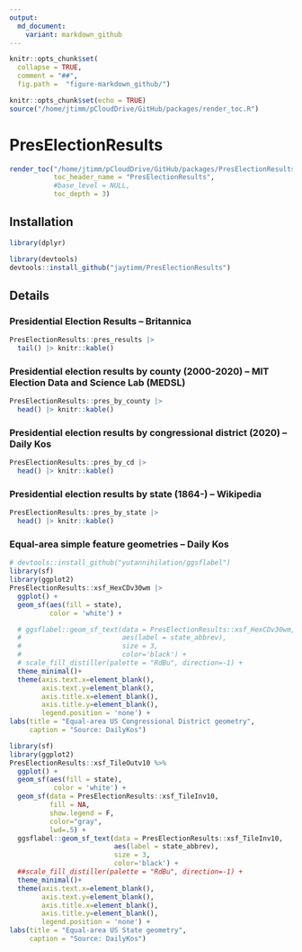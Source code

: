 ```yaml
---
output:
  md_document:
    variant: markdown_github
---
```



```r
knitr::opts_chunk$set(
  collapse = TRUE,
  comment = "##",
  fig.path =  "figure-markdown_github/")
```


```r
knitr::opts_chunk$set(echo = TRUE)
source("/home/jtimm/pCloudDrive/GitHub/packages/render_toc.R")
```


# PresElectionResults


```r
render_toc("/home/jtimm/pCloudDrive/GitHub/packages/PresElectionResults/README.Rmd",
           toc_header_name = "PresElectionResults",
           #base_level = NULL,
           toc_depth = 3)
```


## Installation

```r
library(dplyr)
```


```r
library(devtools)
devtools::install_github("jaytimm/PresElectionResults")
```


## Details 

### Presidential Election Results -- Britannica

```r
PresElectionResults::pres_results |>
  tail() |> knitr::kable()
```


### Presidential election results by county (2000-2020) -- MIT Election Data and Science Lab (MEDSL)

```r
PresElectionResults::pres_by_county |>
  head() |> knitr::kable()
```


### Presidential election results by congressional district (2020) -- Daily Kos

```r
PresElectionResults::pres_by_cd |>
  head() |> knitr::kable()
```


### Presidential election results by state (1864-) -- Wikipedia

```r
PresElectionResults::pres_by_state |>
  head() |> knitr::kable()
```



### Equal-area simple feature geometries -- Daily Kos

```r
# devtools::install_github("yutannihilation/ggsflabel")
library(sf)
library(ggplot2)
PresElectionResults::xsf_HexCDv30wm |> 
  ggplot() + 
  geom_sf(aes(fill = state),
          color = 'white') +

  # ggsflabel::geom_sf_text(data = PresElectionResults::xsf_HexCDv30wm,
  #                         aes(label = state_abbrev),
  #                         size = 3,
  #                         color='black') +
  # scale_fill_distiller(palette = "RdBu", direction=-1) +
  theme_minimal()+
  theme(axis.text.x=element_blank(),
        axis.text.y=element_blank(),
        axis.title.x=element_blank(),
        axis.title.y=element_blank(),
        legend.position = 'none') +
labs(title = "Equal-area US Congressional District geometry",
     caption = "Source: DailyKos")
```



```r
library(sf)
library(ggplot2)
PresElectionResults::xsf_TileOutv10 %>% 
  ggplot() + 
  geom_sf(aes(fill = state),
           color = 'white') +
  geom_sf(data = PresElectionResults::xsf_TileInv10, 
          fill = NA, 
          show.legend = F, 
          color="gray", 
          lwd=.5) +
  ggsflabel::geom_sf_text(data = PresElectionResults::xsf_TileInv10,
                          aes(label = state_abbrev),
                          size = 3,
                          color='black') +
  ##scale_fill_distiller(palette = "RdBu", direction=-1) +
  theme_minimal()+
  theme(axis.text.x=element_blank(),
        axis.text.y=element_blank(),
        axis.title.x=element_blank(),
        axis.title.y=element_blank(),
        legend.position = 'none') +
labs(title = "Equal-area US State geometry",
     caption = "Source: DailyKos")
```







